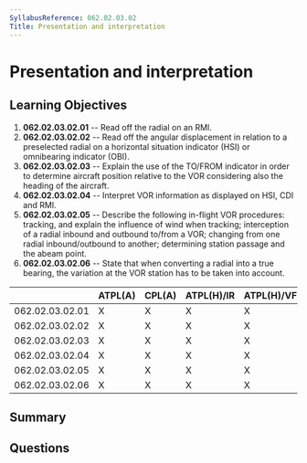 ```yaml
---
SyllabusReference: 062.02.03.02
Title: Presentation and interpretation
---
```


# Presentation and interpretation

## Learning Objectives

1.  **062.02.03.02.01** -- Read off the radial on an RMI.
2.  **062.02.03.02.02** -- Read off the angular displacement in relation to a
    preselected radial on a horizontal situation indicator (HSI) or omnibearing
    indicator (OBI).
3.  **062.02.03.02.03** -- Explain the use of the TO/FROM indicator in order to
    determine aircraft position relative to the VOR considering also the heading
    of the aircraft.
4.  **062.02.03.02.04** -- Interpret VOR information as displayed on HSI, CDI and
    RMI.
5.  **062.02.03.02.05** -- Describe the following in-flight VOR procedures:
    tracking, and explain the influence of wind when tracking; interception of a
    radial inbound and outbound to/from a VOR; changing from one radial
    inbound/outbound to another; determining station passage and the abeam point.
6.  **062.02.03.02.06** -- State that when converting a radial into a true
    bearing, the variation at the VOR station has to be taken into account.

|                 | ATPL(A) | CPL(A) | ATPL(H)/IR | ATPL(H)/VFR | CPL(H) | IR | CBIR(A) |
| --------------- | ------- | ------ | ---------- | ----------- | ------ | -- | ------- |
| 062.02.03.02.01 | X       | X      | X          | X           | X      | X  |         |
| 062.02.03.02.02 | X       | X      | X          | X           | X      | X  |         |
| 062.02.03.02.03 | X       | X      | X          | X           | X      | X  |         |
| 062.02.03.02.04 | X       | X      | X          | X           | X      | X  |         |
| 062.02.03.02.05 | X       | X      | X          | X           | X      | X  |         |
| 062.02.03.02.06 | X       | X      | X          | X           | X      | X  |         |

## Summary

## Questions
